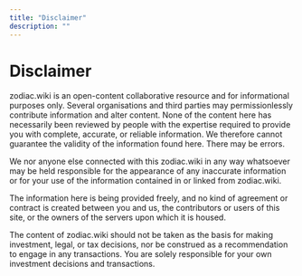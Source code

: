 ```yaml
---
title: "Disclaimer"
description: ""
---
```


# Disclaimer

zodiac.wiki is an open-content collaborative resource and for informational purposes only. Several organisations and third parties may permissionlessly contribute information and alter content. None of the content here has necessarily been reviewed by people with the expertise required to provide you with complete, accurate, or reliable information. We therefore cannot guarantee the validity of the information found here. There may be errors.

We nor anyone else connected with this zodiac.wiki in any way whatsoever may be held responsible for the appearance of any inaccurate information or for your use of the information contained in or linked from zodiac.wiki.

The information here is being provided freely, and no kind of agreement or contract is created between you and us, the contributors or users of this site, or the owners of the servers upon which it is housed.

The content of zodiac.wiki should not be taken as the basis for making investment, legal, or tax decisions, nor be construed as a recommendation to engage in any transactions. You are solely responsible for your own investment decisions and transactions.
